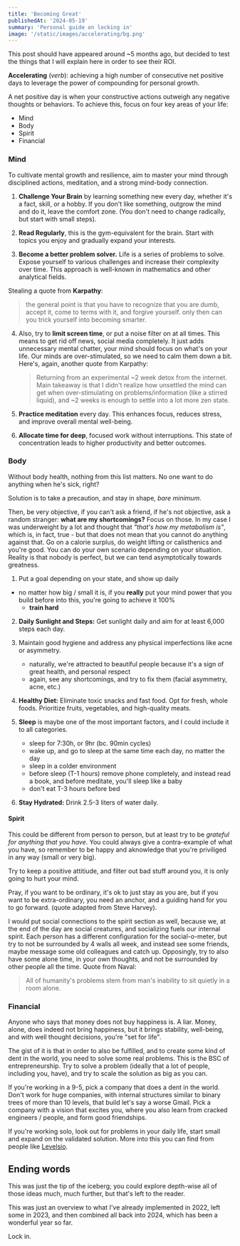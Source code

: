 ```yaml
---
title: 'Becoming Great'
publishedAt: '2024-05-19'
summary: 'Personal guide on locking in'
image: '/static/images/accelerating/bg.png'
---
```


This post should have appeared around ~5 months ago, but decided to test the things that I will explain here in order to see their ROI.

**Accelerating** (*verb*): achieving a high number of consecutive net positive days to leverage the power of compounding for personal growth.

A net positive day is when your constructive actions outweigh any negative thoughts or behaviors. To achieve this, focus on four key areas of your life:

- Mind
- Body
- Spirit
- Financial

### Mind

To cultivate mental growth and resilience, aim to master your mind through disciplined actions, meditation, and a strong mind-body connection.

1. **Challenge Your Brain** by learning something new every day, whether it's a fact, skill, or a hobby. If you don't like something, outgrow the mind and do it, leave the comfort zone. (You don't need to change radically, but start with small steps).
   
2. **Read Regularly**, this is the gym-equivalent for the brain. Start with topics you enjoy and gradually expand your interests.
   
3. **Become a better problem solver.** Life is a series of problems to solve. Expose yourself to various challenges and increase their complexity over time. This approach is well-known in mathematics and other analytical fields.

Stealing a quote from **Karpathy**:

> the general point is that you have to recognize that you are dumb, accept it, come to terms with it, and forgive yourself. only then can you trick yourself into becoming smarter.
   
4. Also, try to **limit screen time**, or put a noise filter on at all times. This means to get rid off news, social media completely. It just adds unnecessary mental chatter, your mind should focus on what's on your life. Our minds are over-stimulated, so we need to calm them down a bit. Here's, again, another quote from Karpathy:

    > Returning from an experimental ~2 week detox from the internet. Main takeaway is that I didn't realize how unsettled the mind can get when over-stimulating on problems/information (like a stirred liquid), and ~2 weeks is enough to settle into a lot more zen state.

5. **Practice meditation** every day. This enhances focus, reduces stress, and improve overall mental well-being.

6. **Allocate time for deep**, focused work without interruptions. This state of concentration leads to higher productivity and better outcomes.

### Body

Without body health, nothing from this list matters. No one want to do anything when he's sick, right?

Solution is to take a precaution, and stay in shape, *bare minimum*.

Then, be very objective, if you can't ask a friend, if he's not objective, ask a random stranger: **what are my shortcomings?** Focus on those. In my case I was underweight by a lot and thought that *"that's how my metabolism is"*, which is, in fact, true - but that does not mean that you cannot do anything against that. Go on a calorie surplus, do weight lifting or calisthenics and you're good. You can do your own scenario depending on your situation. Reality is that nobody is perfect, but we can tend asymptotically towards greatness.

1. Put a goal depending on your state, and show up daily
  - no matter how big / small it is, if you **really** put your mind power that you build before into this, you're going to achieve it 100%
	- **train hard**
   
2. **Daily Sunlight and Steps:** Get sunlight daily and aim for at least 6,000 steps each day.
   
3. Maintain good hygiene and address any physical imperfections like acne or asymmetry.
   - naturally, we're attracted to beautiful people because it's a sign of great health, and personal respect
	- again, see any shortcomings, and try to fix them (facial asymmetry, acne, etc.)
   
4. **Healthy Diet:** Eliminate toxic snacks and fast food. Opt for fresh, whole foods. Prioritize fruits, vegetables, and high-quality meats.
   
5. **Sleep** is maybe one of the most important factors, and I could include it to all categories.
  
    - sleep for 7:30h, or 9hr (bc. 90min cycles)
	- wake up, and go to sleep at the same time each day, no matter the day
	- sleep in a colder environment
	- before sleep (T-1 hours) remove phone completely, and instead read a book, and before meditate, you'll sleep like a baby
	- don't eat T-3 hours before bed
   
6. **Stay Hydrated:** Drink 2.5-3 liters of water daily.

#### Spirit

This could be different from person to person, but at least try to be *grateful for anything that you have*. You could always give a contra-example of what you have, so remember to be happy and aknowledge that you're priviliged in any way (small or very big).

Try to keep a positive attitiude, and filter out bad stuff around you, it is only going to hurt your mind. 

Pray, if you want to be ordinary, it's ok to just stay as you are, but if you want to be extra-ordinary, you need an anchor, and a guiding hand for you to go forward. (quote adapted from Steve Harvey).

I would put social connections to the spirit section as well, because we, at the end of the day are social creatures, and socializing fuels our internal spirit. 
Each person has a different configuration for the social-o-meter, but try to not be surrounded by 4 walls all week, and instead see some friends, maybe message some old colleagues and catch up. Opposingly, try to also have some alone time, in your own thoughts, and not be surrounded by other people all the time. Quote from Naval:

>All of humanity's problems stem from man's inability to sit quietly in a room alone.

### Financial

Anyone who says that money does not buy happiness is. A liar.
Money, alone, does indeed not bring happiness, but it brings stability, well-being, and with well thought decisions, you're "set for life".

The gist of it is that in order to also be fulfilled, and to create some kind of dent in the world, you need to solve some real problems. This is the BSC of entrepreneurship. Try to solve a problem (ideally that a lot of people, including you, have), and try to scale the solution as big as you can.

If you're working in a 9-5, pick a company that does a dent in the world. Don't work for huge companies, with internal structures similar to binary trees of more than 10 levels, that build let's say a worse Gmail. Pick a company with a vision that excites you, where you also learn from cracked engineers / people, and form good friendships. 

If you're working solo, look out for problems in your daily life, start small and expand on the validated solution. More into this you can find from people like [Levelsio](https://x.com/levelsio).


## Ending words

This was just the tip of the iceberg; you could explore depth-wise all of those ideas much, much further, but that's left to the reader.

This was just an overview to what I've already implemented in 2022, left some in 2023, and then combined all back into 2024, which has been a wonderful year so far.

Lock in.
